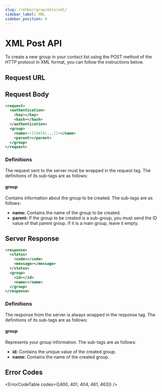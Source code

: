 ```yaml
---
slug: /rehber/grup/ekle/xml/
sidebar_label: XML
sidebar_position: 0
---
```



# XML Post API
<AccessWarning />
To create a new group in your contact list using the POST method of the HTTP protocol in XML format, you can follow the instructions below.

## Request URL

<RequestURL type="POST" url="https://api.iletimerkezi.com/v1/add-group" />

## Request Body

```xml
<request>
  <authentication>
    <key></key>
    <hash></hash>
  </authentication>
  <group>
    <name><![CDATA[...]]></name>
    <parent></parent>
  </group>
</request>
```

### Definitions

The request sent to the server must be wrapped in the <Badge>request</Badge> tag. The definitions of its sub-tags are as follows:

<AccessDescription />

#### group
Contains information about the group to be created. The sub-tags are as follows:

+ **name:** Contains the name of the group to be created.
+ **parent:** If the group to be created is a sub-group, you must send the ID value of that parent group. If it is a main group, leave it empty.

## Server Response

```xml
<response>
  <status>
    <code></code>
    <message></message>
  </status>
  <group>
    <id></id>
    <name></name>
  </group>
</response>
```

### Definitions

The response from the server is always wrapped in the <Badge>response</Badge> tag. The definitions of its sub-tags are as follows:

<ResponseStatus />

#### group
Represents your group information. The sub-tags are as follows:

+ **id:** Contains the unique value of the created group.
+ **name:** Contains the name of the created group.

## Error Codes

<ErrorCodeTable codes={[400, 401, 404, 461, 463]} />